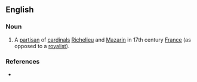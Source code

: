 ==English==

===Noun===
{{en-noun}}

# A [[partisan]] of [[cardinals]] [[w:Armand Jean du Plessis, Cardinal Richelieu|Richelieu]] and [[w:Jules Cardinal Mazarin|Mazarin]] in 17th century [[France]] (as opposed to a [[royalist]]).

===References===
* {{R:Nuttall}}